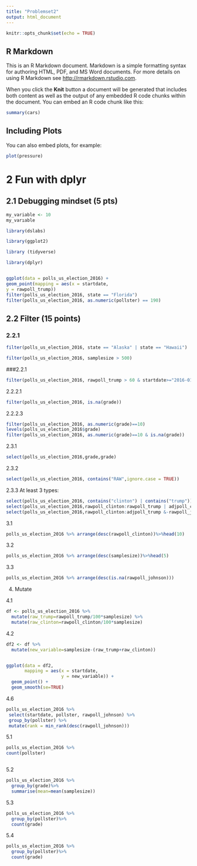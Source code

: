 ```yaml
---
title: "Problemset2"
output: html_document
---
```


```r
knitr::opts_chunk$set(echo = TRUE)
```

## R Markdown

This is an R Markdown document. Markdown is a simple formatting syntax for authoring HTML, PDF, and MS Word documents. For more details on using R Markdown see <http://rmarkdown.rstudio.com>.

When you click the **Knit** button a document will be generated that includes both content as well as the output of any embedded R code chunks within the document. You can embed an R code chunk like this:

```r
summary(cars)
```

## Including Plots

You can also embed plots, for example:

```r
plot(pressure)
```

# 2 Fun with dplyr

## 2.1 Debugging mindset (5 pts) 

```r
my_variable <- 10
my_varıable
```
```r
library(dslabs)

library(ggplot2)

library (tidyverse)

library(dplyr)


ggplot(data = polls_us_election_2016) +
geom_point(mapping = aes(x = startdate,
y = rawpoll_trump))
filter(polls_us_election_2016, state == "Florida")
filter(polls_us_election_2016, as.numeric(pollster) == 190)

```
## 2.2 Filter (15 points)
### 2.2.1
```r
filter(polls_us_election_2016, state == "Alaska" | state == "Hawaii")

```
```r
filter(polls_us_election_2016, samplesize > 500)
```

###2.2.1
```r
filter(polls_us_election_2016, rawpoll_trump > 60 & startdate>="2016-01-01" & startdate<="2016-01-31")

```





2.2.2.1

```r
filter(polls_us_election_2016, is.na(grade))
```

2.2.2.3
```r
filter(polls_us_election_2016, as.numeric(grade)==10)
levels(polls_us_election_2016$grade)
filter(polls_us_election_2016, as.numeric(grade)==10 & is.na(grade))
```   
2.3.1
```r
select(polls_us_election_2016,grade,grade)
```

2.3.2
```r
select(polls_us_election_2016, contains("RAW",ignore.case = TRUE))


```
2.3.3
At least 3 types:

```r
select(polls_us_election_2016, contains("clinton") | contains("trump"))
select(polls_us_election_2016,rawpoll_clinton:rawpoll_trump | adjpoll_clinton:adjpoll_trump )
select(polls_us_election_2016,rawpoll_clinton:adjpoll_trump &-rawpoll_johnson & -rawpoll_mcmullin)
```
3.1
```r
polls_us_election_2016 %>% arrange(desc(rawpoll_clinton))%>%head(10)

```


3.2
```r
polls_us_election_2016 %>% arrange(desc(samplesize))%>%head(5)

```

3.3
```r
polls_us_election_2016 %>% arrange(desc(is.na(rawpoll_johnson)))
```

4. Mutate 

4.1
```r
df <- polls_us_election_2016 %>% 
  mutate(raw_trump=rawpoll_trump/100*samplesize) %>%       
  mutate(raw_clinton=rawpoll_clinton/100*samplesize)
```
4.2


  
```r
df2 <- df %>% 
  mutate(new_variable=samplesize-(raw_trump+raw_clinton))


ggplot(data = df2,
       mapping = aes(x = startdate,
                     y = new_variable)) +
  geom_point() +
  geom_smooth(se=TRUE)
```
  

4.6

```r
polls_us_election_2016 %>%
 select(startdate, pollster, rawpoll_johnson) %>%
 group_by(pollster) %>%
 mutate(rank = min_rank(desc(rawpoll_johnson)))


```


5.1
```r
polls_us_election_2016 %>%
count(pollster)



```
5.2
```r
polls_us_election_2016 %>% 
  group_by(grade)%>%
  summarise(mean=mean(samplesize))

```

5.3

```r
polls_us_election_2016 %>% 
  group_by(pollster)%>%
  count(grade)
```
5.4

```r
polls_us_election_2016 %>% 
  group_by(pollster)%>%
  count(grade)
```





